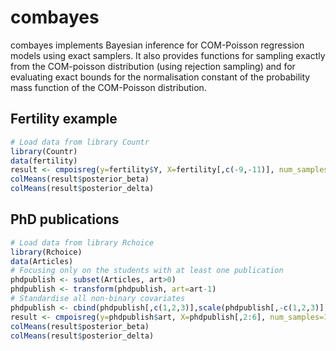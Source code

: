 combayes
========

combayes implements Bayesian inference for COM-Poisson regression models using exact samplers. It also provides functions for sampling exactly from the COM-poisson distribution (using rejection sampling) and for evaluating exact bounds for the normalisation constant of the probability mass function of the COM-Poisson distribution.

Fertility example
-----------------

```r
# Load data from library Countr
library(Countr)
data(fertility)
result <- cmpoisreg(y=fertility$Y, X=fertility[,c(-9,-11)], num_samples=1e4, burnin=1e3)
colMeans(result$posterior_beta)
colMeans(result$posterior_delta)
```

PhD publications
----------------

```r
# Load data from library Rchoice
library(Rchoice)
data(Articles)
# Focusing only on the students with at least one publication
phdpublish <- subset(Articles, art>0)
phdpublish <- transform(phdpublish, art=art-1)
# Standardise all non-binary covariates
phdpublish <- cbind(phdpublish[,c(1,2,3)],scale(phdpublish[,-c(1,2,3)],center=TRUE,scale=TRUE))
result <- cmpoisreg(y=phdpublish$art, X=phdpublish[,2:6], num_samples=1e4, burnin=1e3)
colMeans(result$posterior_beta)
colMeans(result$posterior_delta)
```
